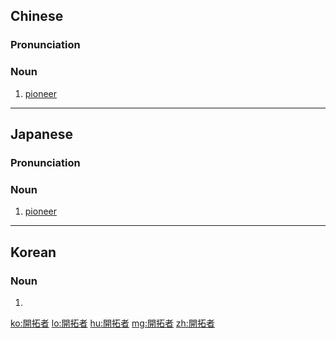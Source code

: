 ==Chinese==
{{zh-forms|s=开拓者|type=21}}

===Pronunciation===
{{zh-pron
|m=kāituòzhě
|c=hoi1 tok3 ze2
|cat=n
}}

===Noun===
{{zh-noun}}

# [[pioneer]]

----

==Japanese==
{{ja-kanjitab|かい|たく|しゃ|yomi=o}}

===Pronunciation===
{{ja-pron|かいたくしゃ|y=o}}

===Noun===
{{ja-noun|かいたくしゃ}}

# [[pioneer]]

----

==Korean==
{{ko-hanjatab}}

===Noun===
{{ko-noun|hangeul=개척자}}

# {{hanja form of|개척자|[[pioneer]]}}

[[ko:開拓者]]
[[lo:開拓者]]
[[hu:開拓者]]
[[mg:開拓者]]
[[zh:開拓者]]